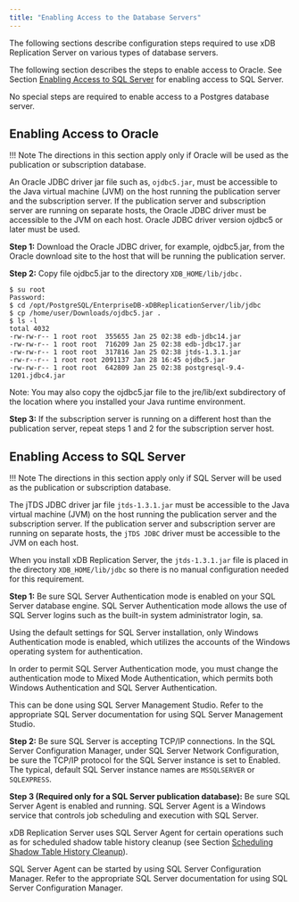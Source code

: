 ```yaml
---
title: "Enabling Access to the Database Servers"
---
```


<div id="enable_access_to_database" class="registered_link"></div>

The following sections describe configuration steps required to use xDB Replication Server on various types of database servers.

The following section describes the steps to enable access to Oracle. See Section [Enabling Access to SQL Server](#enable_access_to_sql_server) for enabling access to SQL Server.

No special steps are required to enable access to a Postgres database server.

<div id="enable_access_to_oracle" class="registered_link"></div>

## Enabling Access to Oracle

!!! Note
    The directions in this section apply only if Oracle will be used as the publication or subscription database.

An Oracle JDBC driver jar file such as, `ojdbc5.jar`, must be accessible to the Java virtual machine (JVM) on the host running the publication server and the subscription server. If the publication server and subscription server are running on separate hosts, the Oracle JDBC driver must be accessible to the JVM on each host. Oracle JDBC driver version ojdbc5 or later must be used.

**Step 1:** Download the Oracle JDBC driver, for example, ojdbc5.jar, from the Oracle download site to the host that will be running the publication server.

**Step 2:** Copy file ojdbc5.jar to the directory `XDB_HOME/lib/jdbc.`

```text
$ su root
Password:
$ cd /opt/PostgreSQL/EnterpriseDB-xDBReplicationServer/lib/jdbc
$ cp /home/user/Downloads/ojdbc5.jar .
$ ls -l
total 4032
-rw-rw-r-- 1 root root  355655 Jan 25 02:38 edb-jdbc14.jar
-rw-rw-r-- 1 root root  716209 Jan 25 02:38 edb-jdbc17.jar
-rw-rw-r-- 1 root root  317816 Jan 25 02:38 jtds-1.3.1.jar
-rw-r--r-- 1 root root 2091137 Jan 28 16:45 ojdbc5.jar
-rw-rw-r-- 1 root root  642809 Jan 25 02:38 postgresql-9.4-1201.jdbc4.jar
```

Note: You may also copy the ojdbc5.jar file to the jre/lib/ext subdirectory of the location where you installed your Java runtime environment.

**Step 3:** If the subscription server is running on a different host than the publication server, repeat steps 1 and 2 for the subscription server host.

<div id="enable_access_to_sql_server" class="registered_link"></div>

## Enabling Access to SQL Server

!!! Note
    The directions in this section apply only if SQL Server will be used as the publication or subscription database.

The jTDS JDBC driver jar file `jtds-1.3.1.jar` must be accessible to the Java virtual machine (JVM) on the host running the publication server and the subscription server. If the publication server and subscription server are running on separate hosts, the `jTDS JDBC` driver must be accessible to the JVM on each host.

When you install xDB Replication Server, the `jtds-1.3.1.jar` file is placed in the directory `XDB_HOME/lib/jdbc` so there is no manual configuration needed for this requirement.

**Step 1:** Be sure SQL Server Authentication mode is enabled on your SQL Server database engine. SQL Server Authentication mode allows the use of SQL Server logins such as the built-in system administrator login, sa.

Using the default settings for SQL Server installation, only Windows Authentication mode is enabled, which utilizes the accounts of the Windows operating system for authentication.

In order to permit SQL Server Authentication mode, you must change the authentication mode to Mixed Mode Authentication, which permits both Windows Authentication and SQL Server Authentication.

This can be done using SQL Server Management Studio. Refer to the appropriate SQL Server documentation for using SQL Server Management Studio.

**Step 2:** Be sure SQL Server is accepting TCP/IP connections. In the SQL Server Configuration Manager, under SQL Server Network Configuration, be sure the TCP/IP protocol for the SQL Server instance is set to Enabled. The typical, default SQL Server instance names are `MSSQLSERVER` or `SQLEXPRESS`.

**Step 3 (Required only for a SQL Server publication database):** Be sure SQL Server Agent is enabled and running. SQL Server Agent is a Windows service that controls job scheduling and execution with SQL Server.

xDB Replication Server uses SQL Server Agent for certain operations such as for scheduled shadow table history cleanup (see Section [Scheduling Shadow Table History Cleanup](../../07_common_operations/05_managing_history/#schedule_shadow_table_history_cleanup)).

SQL Server Agent can be started by using SQL Server Configuration Manager. Refer to the appropriate SQL Server documentation for using SQL Server Configuration Manager.

